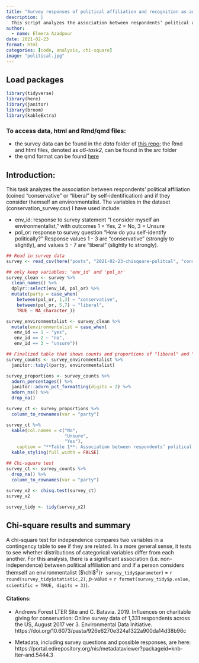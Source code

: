 ```yaml
---
title: "Survey responses of political affiliation and recognition as an environmentalist with chi-square analysis"
description: |
  This script analyzes the association between respondents’ political affiliation (coined “conservative” or “liberal” by self-identification) and if they consider themself an environmentalist, followed by a chi-square test for independence.
author:
  - name: Elmera Azadpour
date: 2021-02-23
format: html
categories: [code, analysis, chi-square]
image: "political.jpg"
---
```


## Load packages

```r
library(tidyverse)
library(here)
library(janitor)
library(broom)
library(kableExtra)
```

### To access data, html and Rmd/qmd files:

-   the survey data can be found in the *data* folder of [this repo](https://github.com/elmeraa/206-assignment6); the Rmd and html files, denoted as *a6-task2*, can be found in the *src* folder
-   the qmd format can be found [here](https://github.com/elmeraa/elmeraa.github.io/tree/main/posts/2021-02-23-chisquare-politcal)

## Introduction:

This task analyzes the association between respondents' political affiliation (coined "conservative" or "liberal" by self-identification) and if they consider themself an environmentalist. The variables in the dataset (conservation_survey.csv) I have used include:

-   env_id: response to survey statement "I consider myself an environmentalist," with outcomes 1 = Yes, 2 = No, 3 = Unsure
-   pol_or: response to survey question "How do you self-identify politically?" Response values 1 - 3 are "conservative" (strongly to slightly), and values 5 - 7 are "liberal" (slightly to strongly).

```r
## Read in survey data 
survey <- read_csv(here("posts", "2021-02-23-chisquare-politcal", "conservation_survey.csv"))
```

```r
## only keep variables: 'env_id' and 'pol_or'
survey_clean <- survey %>% 
  clean_names() %>% 
  dplyr::select(env_id, pol_or) %>% 
  mutate(party = case_when(
    between(pol_or, 1,3) ~ "conservative",
    between(pol_or, 5,7) ~ "liberal",
    TRUE ~ NA_character_))

survey_environmentalist <- survey_clean %>%  
  mutate(environmentalist = case_when(
   env_id == 1 ~ "yes",
   env_id == 2 ~ "no",
   env_id == 3 ~ "unsure"))
```

```r
## Finalized table that shows counts and proportions of "liberal" and "conservative" survey respondents who responded with "yes", "no" and "unsure" to the statement: "I consider myself an environmentalist"
survey_counts <- survey_environmentalist %>% 
  janitor::tabyl(party, environmentalist)

survey_proportions <- survey_counts %>% 
  adorn_percentages() %>% 
  janitor::adorn_pct_formatting(digits = 2) %>% 
  adorn_ns() %>% 
  drop_na()

survey_ct <- survey_proportions %>% 
  column_to_rownames(var = "party")

survey_ct %>%  
  kable(col.names = c("No",
                      "Unsure",
                      "Yes"),
    caption = "**Table 1**: Association between respondents’ political affiliation (“conservative” or “liberal” by self-identification) vs if they consider themself an environmentalist") %>% 
  kable_styling(full_width = FALSE) 
```

```r
## Chi-square test
survey_ct <- survey_counts %>%   
  drop_na() %>% 
  column_to_rownames(var = "party")
  
survey_x2 <- chisq.test(survey_ct)
survey_x2

survey_tidy <- tidy(survey_x2)
```

## Chi-square results and summary

A chi-square test for independence compares two variables in a contingency table to see if they are related. In a more general sense, it tests to see whether distributions of categorical variables differ from each another. For this analysis, there is a significant association (i.e. non-independence) between political affiliation and and if a person considers themself an environmentalist (\$\\chi\$^2^(`r survey_tidy$parameter`) = `r round(survey_tidy$statistic,2)`, *p*-value = `r format(survey_tidy$p.value, scientific = TRUE, digits = 3)`).

#### Citations:

-   Andrews Forest LTER Site and C. Batavia. 2019. Influences on charitable giving for conservation: Online survey data of 1,331 respondents across the US, August 2017 ver 3. Environmental Data Initiative. https://doi.org/10.6073/pasta/926e6270e324a1322a900da14d38b96c

-   Metadata, including survey questions and possible responses, are here: https://portal.edirepository.org/nis/metadataviewer?packageid=knb-lter-and.5444.3
